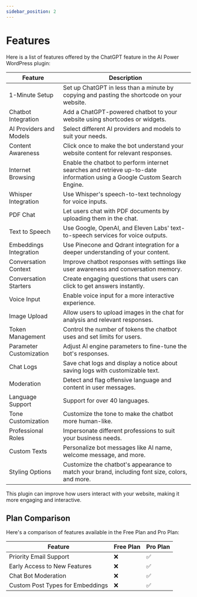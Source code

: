 ```yaml
---
sidebar_position: 2
---
```


# Features

Here is a list of features offered by the ChatGPT feature in the AI Power WordPress plugin:

| Feature                   | Description |
|---------------------------|-------------|
| 1-Minute Setup            | Set up ChatGPT in less than a minute by copying and pasting the shortcode on your website. |
| Chatbot Integration       | Add a ChatGPT-powered chatbot to your website using shortcodes or widgets. |
| AI Providers and Models   | Select different AI providers and models to suit your needs. |
| Content Awareness         | Click once to make the bot understand your website content for relevant responses. |
| Internet Browsing         | Enable the chatbot to perform internet searches and retrieve up-to-date information using a Google Custom Search Engine. |
| Whisper Integration       | Use Whisper's speech-to-text technology for voice inputs. |
| PDF Chat                  | Let users chat with PDF documents by uploading them in the chat. |
| Text to Speech            | Use Google, OpenAI, and Eleven Labs' text-to-speech services for voice outputs. |
| Embeddings Integration    | Use Pinecone and Qdrant integration for a deeper understanding of your content. |
| Conversation Context      | Improve chatbot responses with settings like user awareness and conversation memory. |
| Conversation Starters     | Create engaging questions that users can click to get answers instantly. |
| Voice Input               | Enable voice input for a more interactive experience. |
| Image Upload              | Allow users to upload images in the chat for analysis and relevant responses. |
| Token Management          | Control the number of tokens the chatbot uses and set limits for users. |
| Parameter Customization   | Adjust AI engine parameters to fine-tune the bot's responses. |
| Chat Logs                 | Save chat logs and display a notice about saving logs with customizable text. |
| Moderation                | Detect and flag offensive language and content in user messages. |
| Language Support          | Support for over 40 languages. |
| Tone Customization        | Customize the tone to make the chatbot more human-like. |
| Professional Roles        | Impersonate different professions to suit your business needs. |
| Custom Texts              | Personalize bot messages like AI name, welcome message, and more. |
| Styling Options           | Customize the chatbot's appearance to match your brand, including font size, colors, and more. |

This plugin can improve how users interact with your website, making it more engaging and interactive.

## Plan Comparison

Here's a comparison of features available in the Free Plan and Pro Plan:

| Feature                           | Free Plan | Pro Plan |
|-----------------------------------|-----------|----------|
| Priority Email Support            | ❌        | ✅       |
| Early Access to New Features      | ❌        | ✅       |
| Chat Bot Moderation               | ❌        | ✅       |
| Custom Post Types for Embeddings  | ❌        | ✅       |
